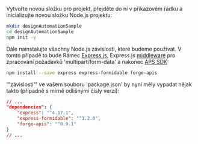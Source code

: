 Vytvořte novou složku pro projekt, přejděte do ní v příkazovém řádku a inicializujte novou složku
Node.js projektu:

```bash
mkdir designAutomationSample
cd designAutomationSample
npm init -y
```

Dále nainstalujte všechny Node.js závislosti, které budeme používat. V tomto případě to bude
Rámec [Express.js](https://expressjs.com), Express.js [middleware](https://expressjs.com/en/guide/using-middleware.html)
pro zpracování požadavků 'multipart/form-data' a nakonec [APS SDK](https://www.npmjs.com/package/forge-apis):

```bash
npm install --save express express-formidable forge-apis
```

'"závislosti"' ve vašem souboru 'package.json' by nyní měly vypadat nějak takto
(případně s mírně odlišnými čísly verzí):

```json
// ...
"dependencies": {
    "express": "^4.17.1",
    "express-formidable": "^1.2.0",
    "forge-apis": "^0.9.1"
}
// ...
```
